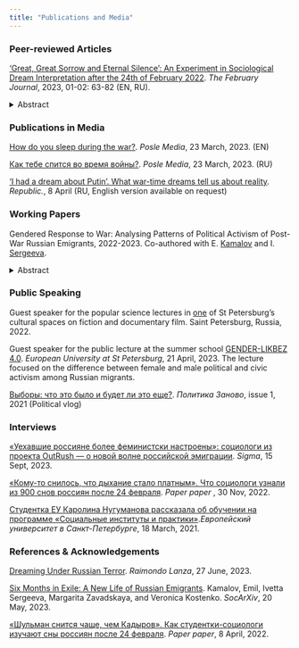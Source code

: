 ```yaml
---
title: "Publications and Media"
---
```


<!-- This css code to control size of the page title. Here it is 0 to make it invisible -->

```{=html}
<style>
.title {
  font-size: 0px;
}
</style>
```
### **Peer-reviewed Articles**

['Great, Great Sorrow and Eternal Silence': An Experiment in Sociological Dream Interpretation after the 24th of February 2022](https://thefebruaryjournal.org/en/article/85). *The February Journal*, 2023, 01-02: 63-82 (EN, RU).

<details>

<summary>Abstract</summary>

*The article is devoted to reflecting on silence and speaking in the dreams of people in Russia after the 24th of February 2022. Our two-stage analysis of dream narratives and dreamers' comments on them uncovers several key topics related to speaking and silence. Interpreting them with the apparatus of sociology, we conclude that these dreams provide a space for restoring agency that had been lost in real life.*

</details>

### **Publications in Media**

[How do you sleep during the war?](https://posle.media/language/en/how-do-you-sleep-during-the-war/). *Posle Media*, 23 March, 2023. (EN)

[Как тебе спится во время войны?](https://posle.media/kak-tebe-spitsya-vo-vremya-vojny/). *Posle Media*, 23 March, 2023. (RU)

['I had a dream about Putin'. What war-time dreams tell us about reality](https://republic.ru/posts/107912). *Republic.*, 8 April (RU, English version available on request)

### **Working Papers**

Gendered Response to War: Analysing Patterns of Political Activism of Post-War Russian Emigrants, 2022-2023. Co-authored with E. [Kamalov](https://emilkamalov.github.io/) and I. [Sergeeva](https://www.eui.eu/people?id=ivetta-sergeeva).

<details>

<summary>Abstract</summary>

*In the wake of Russia's invasion of Ukraine, gender dynamics in political activism have come to the fore. While the media has reported extensively on the rise of a feminist anti-war resistance movement, the question remains whether there are indeed tangible gender differences in the political behaviour of post-war migrants and, if so, what factors underpin these differences. Although historical narratives depict politics as a predominantly male domain, with women traditionally showing lower levels of political engagement, recent shifts suggest a more complex landscape. Analyzing data from the OutRush panel survey, this study reveals that women, despite reporting heightened feelings of depression and a bleak outlook, consistently exhibit increased political and civic activism compared to men---except in assistance to fellow Russians. Intriguingly, conventional indicators, such as political interest and trust, displayed no gender disparity. A regression analysis posits that feelings of responsibility and the urge for reparations account for the observed gender gap, suggesting that these emotions might play a pivotal role in fueling women's political fervor. To refine our understanding of gendered motivations, a forthcoming Blinder-Oaxaca decomposition analysis will examine whether emotions such as responsibility and reparations drive political and civic engagement differently across genders. The quantitative data is complemented by extensive qualitative research, including interviews with numerous feminist anti-war resistance activists. These interviews explore their personal views on the contrasting experiences of male and female activists, and examines how gender norms and institutional frameworks in their host countries either support or hinder their activist endeavours. This research hopes to illuminate the intricate tapestry of gendered political activism in post-war migration scenarios.*

</details>

### **Public Speaking**

Guest speaker for the popular science lectures in [one](https://gdebabulya.ru/) of St Petersburg's cultural spaces on fiction and documentary film. Saint Petersburg, Russia, 2022.

Guest speaker for the public lecture at the summer school [GENDER-LIKBEZ 4.0](https://eusp.org/projects/gender-likbez). *European University at St Petersburg*, 21 April, 2023. The lecture focused on the difference between female and male political and civic activism among Russian migrants.

[Выборы: что это было и будет ли это еще?](https://www.youtube.com/watch?v=M5xh4NUUk_4). *Политика Заново*, issue 1, 2021 (Political vlog)

### **Interviews**

[«Уехавшие россияне более феминистски настроены»: социологи из проекта OutRush — о новой волне российской эмиграции](https://syg.ma/@feminist-anti-war-resistance/uiekhavshiie-rossiianie-bolieie-fieministski-nastroieny-sotsiologhi-iz-proiekta-outrush-o-novoi-volnie-rossiiskoi-emighratsii). *Sigma*, 15 Sept, 2023.

[«Кому-то снилось, что дыхание стало платным». Что социологи узнали из 900 снов россиян после 24 февраля](https://paperpaper.ru/komu-to-snilos-chto-dyhanie-stalo-pla/). *Paper paper* , 30 Nov, 2022.

[Студентка ЕУ Каролина Нугуманова рассказала об обучении на программе «Социальные институты и практики»](https://eusp.org/news/studentka-eu-karolina-nugumanova-rasskazala-ob-obuchenii-na-programme-socialnye-instituty-i-praktiki).*Европейский университет в Санкт-Петербурге*, 18 March, 2021.

### **References & Acknowledgements**

[Dreaming Under Russian Terror](https://www.museumofdreams.org/dreaming-under-russian-terror). *Raimondo Lanza*, 27 June, 2023.

[Six Months in Exile: A New Life of Russian Emigrants](https://drive.google.com/file/d/17MawIn4q9ONNBbRBU2gN1NUItj2Zro4N/view). Kamalov, Emil, Ivetta Sergeeva, Margarita Zavadskaya, and Veronica Kostenko. *SocArXiv*, 20 May, 2023.

[«Шульман снится чаще, чем Кадыров». Как студентки-социологи изучают сны россиян после 24 февраля](https://paperpaper.ru/shulman-snitsya-chashe-chem-kadyrov-kak/). *Paper paper*, 8 April, 2022.
